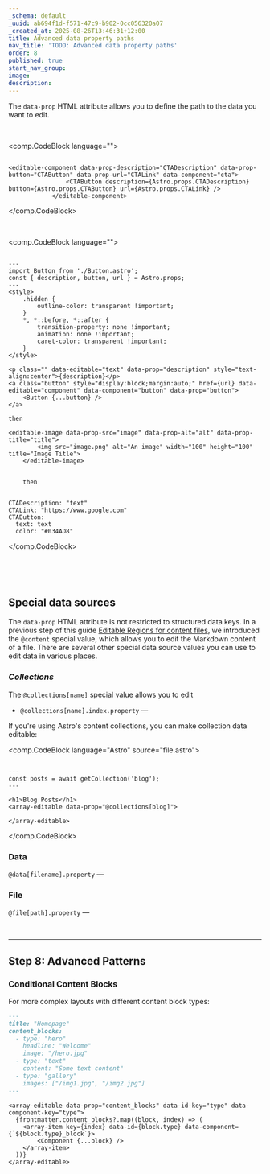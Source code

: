 ```yaml
---
_schema: default
_uuid: ab694f1d-f571-47c9-b902-0cc056320a07
_created_at: 2025-08-26T13:46:31+12:00
title: Advanced data property paths
nav_title: 'TODO: Advanced data property paths'
order: 8
published: true
start_nav_group:
image:
description:
---
```

The `data-prop` HTML attribute allows you to define the path to the data you want to edit.

&nbsp;

<comp.CodeBlock language="">
``````````

<editable-component data-prop-description="CTADescription" data-prop-button="CTAButton" data-prop-url="CTALink" data-component="cta">
				<CTAButton description={Astro.props.CTADescription} button={Astro.props.CTAButton} url={Astro.props.CTALink} />
			</editable-component>

``````````
</comp.CodeBlock>

&nbsp;

<comp.CodeBlock language="">
``````````

---
import Button from './Button.astro';
const { description, button, url } = Astro.props;
---
<style>
    .hidden {
        outline-color: transparent !important;
    }
    *, *::before, *::after {
        transition-property: none !important;
        animation: none !important;
        caret-color: transparent !important;
    }
</style>

<p class="" data-editable="text" data-prop="description" style="text-align:center">{description}</p>
<a class="button" style="display:block;margin:auto;" href={url} data-editable="component" data-component="button" data-prop="button">
    <Button {...button} />
</a>

then

<editable-image data-prop-src="image" data-prop-alt="alt" data-prop-title="title">
        <img src="image.png" alt="An image" width="100" height="100" title="Image Title">
    </editable-image>


    then


CTADescription: "text"
CTALink: "https://www.google.com"
CTAButton:
  text: text
  color: "#034AD8"

``````````
</comp.CodeBlock>

&nbsp;

&nbsp;

## Special data sources

The `data-prop` HTML attribute is not restricted to structured data keys. In a previous step of this guide [Editable Regions for content files](/documentation/guides/set-up-visual-editing/editable-regions-for-content-files/), we introduced the `@content` special value, which allows you to edit the Markdown content of a file. There are several other special data source values you can use to edit data in various places.

### *Collections*

The `@collections[name]` special value allows you to edit

* `@collections[name].index.property` —

If you're using Astro's content collections, you can make collection data editable:

<comp.CodeBlock language="Astro" source="file.astro">
``````````

---
const posts = await getCollection('blog');
---

<h1>Blog Posts</h1>
<array-editable data-prop="@collections[blog]">

</array-editable>

``````````
</comp.CodeBlock>

### Data

`@data[filename].property` —

### File

`@file[path].property` —

&nbsp;

---

## Step 8: Advanced Patterns

### Conditional Content Blocks

For more complex layouts with different content block types:

```markdown
---
title: "Homepage"
content_blocks:
  - type: "hero"
    headline: "Welcome"
    image: "/hero.jpg"
  - type: "text"
    content: "Some text content"
  - type: "gallery"
    images: ["/img1.jpg", "/img2.jpg"]
---
```

```astro
<array-editable data-prop="content_blocks" data-id-key="type" data-component-key="type">
  {frontmatter.content_blocks?.map((block, index) => (
    <array-item key={index} data-id={block.type} data-component={`${block.type}_block`}>
        <Component {...block} />
    </array-item>
  ))}
</array-editable>
```